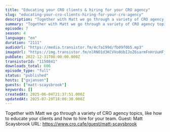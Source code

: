 ```yaml
---
title: "Educating your CRO clients & hiring for your CRO agency"
slug: "educating-your-cro-clients-hiring-for-your-cro-agency"
description: "Together with Matt we go through a variety of CRO agency topics, like how to educate your clients and how to hire for your team. Guest: Matt Scaysbrook URL: https://www.cro.cafe/guest/matt-scaysbrook"
summary: "Together with Matt we go through a variety of CRO agency topics, like how to educate your clients and how to hire for your team. Guest: Matt Scaysbrook URL: https://www.cro.cafe/guest/matt-scaysbrook"
episode: 7
season: 4
language: "en"
duration: "2111"
audioUrl: "https://media.transistor.fm/4c7a199d/fb09f0b5.mp3"
imageUrl: "https://img.transistor.fm/nlRNO1d3KCVVo0UbIJoZ6sarmFnHrUuHFjU_ly7Hevg/rs:fill:0:0:1/w:1400/h:1400/q:60/mb:500000/aHR0cHM6Ly9pbWct/dXBsb2FkLXByb2R1/Y3Rpb24udHJhbnNp/c3Rvci5mbS84ZjIw/YjIwMTc4MTcyMzdi/MWU2OTRkOTg5ZDNh/NTM0ZC5qcGc.webp"
pubDate: 2022-12-31T08:00:00.000Z
transistorId: "1150841"
downloads_total: 606
episode_type: "full"
status: "published"
hosts: ["gxjansen"]
guests: ["matt-scaysbrook"]
keywords: []
createdAt: 2025-06-04T21:37:51.000Z
updatedAt: 2025-07-29T18:00:30.000Z
---
```


Together with Matt we go through a variety of CRO agency topics, like how to educate your clients and how to hire for your team. Guest: Matt Scaysbrook URL: https://www.cro.cafe/guest/matt-scaysbrook
